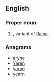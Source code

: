 ==English==

===Proper noun===
{{en-proper noun}}

# {{surname|from=given names|dot=}}, variant of [[Raine]].

===Anagrams===
* [[aryne#English|aryne]]
* [[Yaren#English|Yaren]]
* [[yarne#English|yarne]]
* [[yearn#English|yearn]]